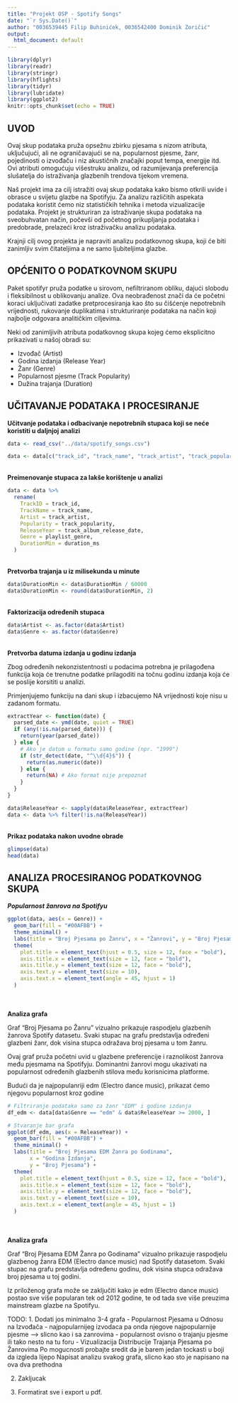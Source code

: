 ```yaml
---
title: "Projekt OSP - Spotify Songs"
date: "`r Sys.Date()`"
author: "0036539445 Filip Buhinićek, 0036542400 Dominik Zoričić"
output:
  html_document: default
---
```


```r
library(dplyr)
library(readr)
library(stringr)
library(hflights)
library(tidyr)
library(lubridate)
library(ggplot2)
knitr::opts_chunk$set(echo = TRUE)
```

## UVOD
Ovaj skup podataka pruža opsežnu zbirku pjesama s nizom atributa, uključujući, ali ne ograničavajući se na, popularnost pjesme, žanr, pojedinosti o izvođaču i niz akustičnih značajki poput tempa, energije itd. Ovi atributi omogućuju višestruku analizu, od razumijevanja preferencija slušatelja do istraživanja glazbenih trendova tijekom vremena.

Naš projekt ima za cilj istražiti ovaj skup podataka kako bismo otkrili uvide i obrasce u svijetu glazbe na Spotifyju. Za analizu različitih aspekata podataka koristit ćemo niz statističkih tehnika i metoda vizualizacije podataka. Projekt je strukturiran za istraživanje skupa podataka na sveobuhvatan način, počevši od početnog prikupljanja podataka i predobrade, prelazeći kroz istraživačku analizu podataka.

Krajnji cilj ovog projekta je napraviti analizu podatkovnog skupa, koji će biti zanimljiv svim čitateljima a ne samo ljubiteljima glazbe.


## OPĆENITO O PODATKOVNOM SKUPU
Paket spotifyr pruža podatke u sirovom, nefiltriranom obliku, dajući slobodu i fleksibilnost u oblikovanju analize. Ova neobrađenost znači da će početni koraci uključivati zadatke pretprocesiranja kao što su čišćenje nepotrebnih vrijednosti, rukovanje duplikatima i strukturiranje podataka na način koji najbolje odgovara analitičkim ciljevima.

Neki od zanimljivih atributa podatkovnog skupa kojeg ćemo eksplicitno prikazivati u našoj obradi su: 

 - Izvođač (Artist)
 - Godina izdanja (Release Year)
 - Žanr (Genre)
 - Popularnost pjesme (Track Popularity)
 - Dužina trajanja (Duration)
 
 
## UČITAVANJE PODATAKA I PROCESIRANJE
**Učitvanje podataka i odbacivanje nepotrebnih stupaca koji se neće koristiti u daljnjoj analizi**
```r
data <- read_csv("../data/spotify_songs.csv")

data <- data[c("track_id", "track_name", "track_artist", "track_popularity", "track_album_release_date", "playlist_genre", "duration_ms")]
```

<br>
**Preimenovanje stupaca za lakše korištenje u analizi**
```r
data <- data %>%
  rename(
    TrackID = track_id,
    TrackName = track_name,
    Artist = track_artist,
    Popularity = track_popularity,
    ReleaseYear = track_album_release_date,
    Genre = playlist_genre,
    DurationMin = duration_ms
  )
```

<br>
**Pretvorba trajanja u iz milisekunda u minute**
```r
data$DurationMin <- data$DurationMin / 60000
data$DurationMin <- round(data$DurationMin, 2)
```

<br>
**Faktorizacija određenih stupaca**
```r
data$Artist <- as.factor(data$Artist)
data$Genre <- as.factor(data$Genre)
```

<br>
**Pretvorba datuma izdanja u godinu izdanja**

Zbog određenih nekonzistentnosti u podacima potrebna je prilagođena funkcija koja će trenutne podatke prilagoditi na
točnu godinu izdanja koja će se poslije korsititi u analizi.

Primjenjujemo funkciju na dani skup i izbacujemo NA vrijednosti koje nisu u zadanom formatu.
```r
extractYear <- function(date) {
  parsed_date <- ymd(date, quiet = TRUE)
  if (any(!is.na(parsed_date))) {
    return(year(parsed_date))
  } else {
    # Ako je datum u formatu samo godine (npr. "1999")
    if (str_detect(date, "^\\d{4}$")) {
      return(as.numeric(date))
    } else {
      return(NA) # Ako format nije prepoznat
    }
  }
}

data$ReleaseYear <- sapply(data$ReleaseYear, extractYear)
data <- data %>% filter(!is.na(ReleaseYear))
```

<br>
**Prikaz podataka nakon uvodne obrade**
```r
glimpse(data)
head(data)
```


## ANALIZA PROCESIRANOG PODATKOVNOG SKUPA
***Popularnost žanrova na Spotifyu***
```r
ggplot(data, aes(x = Genre)) + 
  geom_bar(fill = "#00AFBB") +
  theme_minimal() + 
  labs(title = "Broj Pjesama po Žanru", x = "Žanrovi", y = "Broj Pjesama") + 
  theme(
    plot.title = element_text(hjust = 0.5, size = 12, face = "bold"),
    axis.title.x = element_text(size = 12, face = "bold"),
    axis.title.y = element_text(size = 12, face = "bold"),
    axis.text.y = element_text(size = 10),
    axis.text.x = element_text(angle = 45, hjust = 1)
  )
```
<br>
<br>
**Analiza grafa**

Graf "Broj Pjesama po Žanru" vizualno prikazuje raspodjelu glazbenih žanrova Spotify datasetu. Svaki stupac na grafu predstavlja određeni glazbeni žanr, dok visina stupca odražava broj pjesama u tom žanru.  

Ovaj graf pruža početni uvid u glazbene preferencije i raznolikost žanrova među pjesmama na Spotifyju. Dominantni žanrovi mogu ukazivati na popularnost određenih glazbenih stilova među korisnicima platforme.

Budući da je najpopulanriji edm (Electro dance music), prikazat ćemo njegovu popularnost kroz godine
```r
# Filtriranje podataka samo za žanr "EDM" i godine izdanja
df_edm <- data[data$Genre == "edm" & data$ReleaseYear >= 2000, ]

# Stvaranje bar grafa
ggplot(df_edm, aes(x = ReleaseYear)) +
  geom_bar(fill = "#00AFBB") +
  theme_minimal() +
  labs(title = "Broj Pjesama EDM Žanra po Godinama",
       x = "Godina Izdanja",
       y = "Broj Pjesama") +
  theme(
    plot.title = element_text(hjust = 0.5, size = 12, face = "bold"),
    axis.title.x = element_text(size = 12, face = "bold"),
    axis.title.y = element_text(size = 12, face = "bold"),
    axis.text.y = element_text(size = 10),
    axis.text.x = element_text(angle = 45, hjust = 1)
  )

```
<br>
<br>
**Analiza grafa**

Graf "Broj Pjesama EDM Žanra po Godinama" vizualno prikazuje raspodjelu glazbenog žanra EDM (Electro dance music) nad Spotify datasetom. Svaki stupac na grafu predstavlja određenu godinu, dok visina stupca odražava broj pjesama u toj godini.

Iz priloženog grafa može se zaključiti kako je edm (Electro dance music) postao sve više popularan tek od 2012 godine, te od tada sve više preuzima mainstream glazbe na Spotifyu.



TODO:
1. Dodati jos minimalno 3-4 grafa
  - Popularnost Pjesama u Odnosu na Izvođača
  - najpopularnijeg izvodaca pa onda njegove najpopularnije pjesme --> slicno kao i sa zanrovima
  - popularnost ovisno o trajanju pjesme ili tako nesto na tu foru
  - Vizualizacija Distribucije Trajanja Pjesama po Žanrovima
Po mogucnosti probajte sredit da je barem jedan tockasti u boji da izgleda lijepo
Napisat analizu svakog grafa, slicno kao sto je napisano na ova dva prethodna

2. Zakljucak

3. Formatirat sve i export u pdf.



